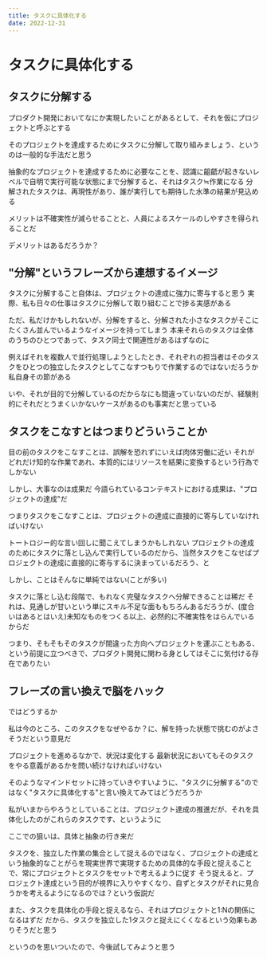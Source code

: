 ```yaml
---
title: タスクに具体化する
date: 2022-12-31
---
```


# タスクに具体化する

## タスクに分解する

プロダクト開発においてなにか実現したいことがあるとして、それを仮にプロジェクトと呼ぶとする

そのプロジェクトを達成するためにタスクに分解して取り組みましょう、というのは一般的な手法だと思う

抽象的なプロジェクトを達成するために必要なことを、認識に齟齬が起きないレベルで自明で実行可能な状態にまで分解すると、それはタスク≒作業になる
分解されたタスクは、再現性があり、誰が実行しても期待した水準の結果が見込める

メリットは不確実性が減らせることと、人員によるスケールのしやすさを得られることだ

デメリットはあるだろうか？

## "分解"というフレーズから連想するイメージ

タスクに分解すること自体は、プロジェクトの達成に強力に寄与すると思う
実際、私も日々の仕事はタスクに分解して取り組むことで捗る実感がある

ただ、私だけかもしれないが、分解をすると、分解された小さなタスクがそこにたくさん並んでいるようなイメージを持ってしまう
本来それらのタスクは全体のうちのひとつであって、タスク同士で関連性があるはずなのに

例えばそれを複数人で並行処理しようとしたとき、それぞれの担当者はそのタスクをひとつの独立したタスクとしてこなすつもりで作業するのではないだろうか
私自身その節がある

いや、それが目的で分解しているのだからなにも間違っていないのだが、経験則的にそれだとうまくいかないケースがあるのも事実だと思っている

## タスクをこなすとはつまりどういうことか

目の前のタスクをこなすことは、誤解を恐れずにいえば肉体労働に近い
それがどれだけ知的な作業であれ、本質的にはリソースを結果に変換するという行為でしかない

しかし、大事なのは成果だ
今語られているコンテキストにおける成果は、"プロジェクトの達成"だ

つまりタスクをこなすことは、プロジェクトの達成に直接的に寄与していなければいけない

トートロジー的な言い回しに聞こえてしまうかもしれない
プロジェクトの達成のためにタスクに落とし込んで実行しているのだから、当然タスクをこなせばプロジェクトの達成に直接的に寄与するに決まっているだろう、と

しかし、ことはそんなに単純ではない(ことが多い)

タスクに落とし込む段階で、もれなく完璧なタスクへ分解できることは稀だ
それは、見通しが甘いという単にスキル不足な面ももちろんあるだろうが、(度合いはあるとはいえ)未知なものをつくる以上、必然的に不確実性をはらんでいるからだ

つまり、そもそもそのタスクが間違った方向へプロジェクトを運ぶこともある、という前提に立つべきで、プロダクト開発に関わる身としてはそこに気付ける存在でありたい

## フレーズの言い換えで脳をハック

ではどうするか

私は今のところ、このタスクをなぜやるか？に、解を持った状態で挑むのがよさそうだという意見だ

プロジェクトを進めるなかで、状況は変化する
最新状況においてもそのタスクをやる意義があるかを問い続けなければいけない

そのようなマインドセットに持っていきやすいように、"タスクに分解する"のではなく"タスクに具体化する"と言い換えてみてはどうだろうか

私がいまからやろうとしていることは、プロジェクト達成の推進だが、それを具体化したのがこれらのタスクです、というように

ここでの狙いは、具体と抽象の行き来だ

タスクを、独立した作業の集合として捉えるのではなく、プロジェクトの達成という抽象的なことがらを現実世界で実現するための具体的な手段と捉えることで、常にプロジェクトとタスクをセットで考えるように促す
そう捉えると、プロジェクト達成という目的が視界に入りやすくなり、自ずとタスクがそれに見合うかを考えるようになるのでは？という仮説だ

また、タスクを具体化の手段と捉えるなら、それはプロジェクトと1:Nの関係になるはずだ
だから、タスクを独立した1タスクと捉えにくくなるという効果もありそうだと思う

というのを思いついたので、今後試してみようと思う
